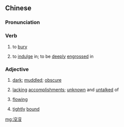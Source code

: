 {{also|没没}}
==Chinese==
{{zh-forms|s=没没}}

===Pronunciation===
{{zh-pron
|m=mòmò,méiméi,2nb=variant
|cat=v,a
}}

===Verb===
{{zh-verb}}

# {{lb|zh|literary}} to [[bury]]
# {{lb|zh|literary}} to [[indulge]] in; to be [[deeply]] [[engrossed]] in

===Adjective===
{{zh-adj}}

# {{lb|zh|literary}} [[dark]]; [[muddled]]; [[obscure]]
# {{lb|zh|literary}} [[lacking]] [[accomplishment]]s; [[unknown]] and [[untalked]] of
# {{lb|zh|literary}} [[flowing]]
# {{lb|zh|literary}} [[tightly]] [[bound]]

[[mg:沒沒]]